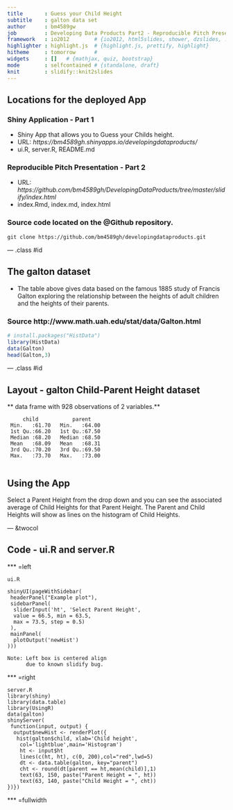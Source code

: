 ```yaml
---
title       : Guess your Child Height
subtitle    : galton data set
author      : bm4589gw
job         : Developing Data Products Part2 - Reproducible Pitch Presentation
framework   : io2012        # {io2012, html5slides, shower, dzslides, ...}
highlighter : highlight.js  # {highlight.js, prettify, highlight}
hitheme     : tomorrow      # 
widgets     : []   # {mathjax, quiz, bootstrap}
mode        : selfcontained # {standalone, draft}
knit        : slidify::knit2slides
---
```


## Locations for the deployed App

### Shiny Application - Part 1
- Shiny App that allows you to Guess your Childs height.
- URL: *https://bm4589gh.shinyapps.io/developingdataproducts/*
- ui.R, server.R, README.md

### Reproducible Pitch Presentation - Part 2
- URL: *https://github.com/bm4589gh/DevelopingDataProducts/tree/master/slidify/index.html*
- index.Rmd, index.md, index.html

### Source code located on the @Github repository.

```
git clone https://github.com/bm4589gh/developingdataproducts.git

```

---  .class #id

## The galton dataset

- The table above gives data based on the famous 1885 study of Francis Galton exploring the relationship between the heights of adult children and the heights of their parents.

### Source http://www.math.uah.edu/stat/data/Galton.html


```r
# install.packages("HistData")
library(HistData)
data(Galton)
head(Galton,3)

```

---  .class #id

## Layout - galton Child-Parent Height dataset

** data frame with 928 observations of 2 variables.**

```
     child           parent     
 Min.   :61.70   Min.   :64.00  
 1st Qu.:66.20   1st Qu.:67.50  
 Median :68.20   Median :68.50  
 Mean   :68.09   Mean   :68.31  
 3rd Qu.:70.20   3rd Qu.:69.50  
 Max.   :73.70   Max.   :73.00  
 
```

## Using the App
Select a Parent Height from the drop down and you can see the associated average of Child Heights for that Parent Height.  The Parent and Child Heights will show as lines on the histogram of Child Heights.

--- &twocol 

## Code - ui.R and server.R

*** =left

``` 
ui.R

shinyUI(pageWithSidebar(
 headerPanel("Example plot"),
 sidebarPanel(
  sliderInput('ht', 'Select Parent Height',
  value = 66.5, min = 63.5, 
  max = 73.5, step = 0.5)
 ),
 mainPanel(
  plotOutput('newHist')
)))

Note: Left box is centered align 
      due to known slidify bug.
```
*** =right
```
server.R
library(shiny)
library(data.table)
library(UsingR)
data(galton)
shinyServer(
 function(input, output) {
  output$newHist <- renderPlot({
   hist(galton$child, xlab='Child height', 
    col='lightblue',main='Histogram')
    ht <- input$ht
    lines(c(ht, ht), c(0, 200),col="red",lwd=5)
    dt <- data.table(galton, key="parent")
    cht <- round(dt[parent == ht,mean(child)],1)
    text(63, 150, paste("Parent Height = ", ht))
    text(63, 140, paste("Child Height = ", cht))
})})

```
*** =fullwidth
